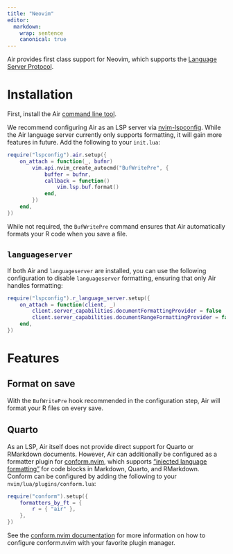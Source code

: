 ```yaml
---
title: "Neovim"
editor:
  markdown:
    wrap: sentence
    canonical: true
---
```


Air provides first class support for Neovim, which supports the [Language Server Protocol](https://microsoft.github.io/language-server-protocol/).

# Installation

First, install the Air [command line tool](cli.qmd).

We recommend configuring Air as an LSP server via [nvim-lspconfig](https://github.com/neovim/nvim-lspconfig).
While the Air language server currently only supports formatting, it will gain more features in future.
Add the following to your `init.lua`:

``` lua
require("lspconfig").air.setup({
    on_attach = function(_, bufnr)
        vim.api.nvim_create_autocmd("BufWritePre", {
            buffer = bufnr,
            callback = function()
                vim.lsp.buf.format()
            end,
        })
    end,
})
```

While not required, the `BufWritePre` command ensures that Air automatically formats your R code when you save a file.

## `languageserver`

If both Air and `languageserver` are installed, you can use the following configuration to disable `languageserver` formatting, ensuring that only Air handles formatting:

``` lua
require("lspconfig").r_language_server.setup({
    on_attach = function(client, _)
        client.server_capabilities.documentFormattingProvider = false
        client.server_capabilities.documentRangeFormattingProvider = false
    end,
})
```

# Features

## Format on save

With the `BufWritePre` hook recommended in the configuration step, Air will format your R files on every save.

<!--# Come back and add video -->

## Quarto

As an LSP, Air itself does not provide direct support for Quarto or RMarkdown documents.
However, Air can additionally be configured as a formatter plugin for [conform.nvim](https://github.com/stevearc/conform.nvim), which supports ["injected language formatting"](https://github.com/stevearc/conform.nvim/blob/master/doc/advanced_topics.md#injected-language-formatting-code-blocks) for code blocks in Markdown, Quarto, and RMarkdown.
Conform can be configured by adding the following to your `nvim/lua/plugins/conform.lua`:

``` lua
require("conform").setup({
    formatters_by_ft = {
        r = { "air" },
    },
})
```

See the [conform.nvim documentation](https://github.com/stevearc/conform.nvim?tab=readme-ov-file#installation) for more information on how to configure conform.nvim with your favorite plugin manager.
